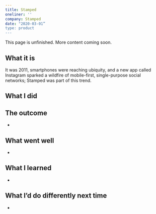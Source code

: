 ```yaml
---
title: Stamped
oneliner: ''
company: Stamped
date: "2020-03-01”
type: product
---
```


<p className="bigText">This page is unfinished. More content coming soon.</p>

## What it is

<p className="bigText"> </p>

It was 2011, smartphones were reaching ubiquity, and a new app called Instagram sparked a wildfire of mobile-first, single-purpose social networks; Stamped was part of this trend. 

## What I did

<TagList className="compact">
</TagList>



## The outcome
- 

## What went well
- 

## What I learned
- 

## What I’d do differently next time
- 
